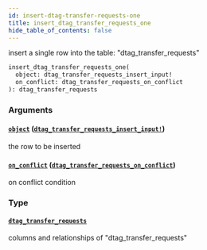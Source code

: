 ```yaml
---
id: insert-dtag-transfer-requests-one
title: insert_dtag_transfer_requests_one
hide_table_of_contents: false
---
```


insert a single row into the table: "dtag_transfer_requests"

```graphql
insert_dtag_transfer_requests_one(
  object: dtag_transfer_requests_insert_input!
  on_conflict: dtag_transfer_requests_on_conflict
): dtag_transfer_requests
```

### Arguments

#### [`object`](#) ([`dtag_transfer_requests_insert_input!`](../inputs/dtag-transfer-requests-insert-input))

the row to be inserted

#### [`on_conflict`](#) ([`dtag_transfer_requests_on_conflict`](../inputs/dtag-transfer-requests-on-conflict))

on conflict condition

### Type

#### [`dtag_transfer_requests`](../objects/dtag-transfer-requests)

columns and relationships of "dtag_transfer_requests"
